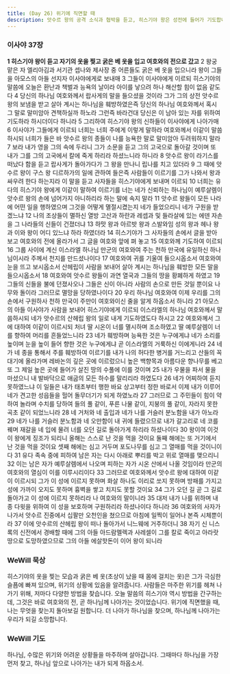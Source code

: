 ```yaml
---
title: (Day 26) 위기에 직면할 때
description: 앗수르 왕의 공격 소식과 협박을 듣고, 히스기야 왕은 성전에 들어가 기도합니다. 그리고 이사야 선지자의 이야기를 듣습니다.
---
```


### 이사야 37장
**1 히스기야 왕이 듣고 자기의 옷을 찢고 굵은 베 옷을 입고 여호와의 전으로 갔고** 2 왕궁 맡은 자 엘리아김과 서기관 셉나와 제사장 중 어른들도 굵은 베 옷을 입으니라 왕이 그들을 아모스의 아들 선지자 이사야에게로 보내매 3 그들이 이사야에게 이르되 히스기야의 말씀에 오늘은 환난과 책벌과 능욕의 날이라 아이를 낳으려 하나 해산할 힘이 없음 같도다 4 당신의 하나님 여호와께서 랍사게의 말을 들으셨을 것이라 그가 그의 상전 앗수르 왕의 보냄을 받고 살아 계시는 하나님을 훼방하였은즉 당신의 하나님 여호와께서 혹시 그 말로 말미암아 견책하실까 하노라 그런즉 바라건대 당신은 이 남아 있는 자를 위하여 기도하라 하시더이다 하니라 5 그리하여 히스기야 왕의 신하들이 이사야에게 나아가매 6 이사야가 그들에게 이르되 너희는 너희 주에게 이렇게 말하라 여호와께서 이같이 말씀하시되 너희가 들은 바 앗수르 왕의 종들이 나를 능욕한 말로 말미암아 두려워하지 말라 7 보라 내가 영을 그의 속에 두리니 그가 소문을 듣고 그의 고국으로 돌아갈 것이며 또 내가 그를 그의 고국에서 칼에 죽게 하리라 하셨느니라 하니라 8 앗수르 왕이 라기스를 떠났다 함을 듣고 랍사게가 돌아가다가 그 왕을 만나니 립나를 치고 있더라 9 그 때에 앗수르 왕이 구스 왕 디르하가의 일에 관하여 들은즉 사람들이 이르기를 그가 나와서 왕과 싸우려 한다 하는지라 이 말을 듣고 사자들을 히스기야에게 보내며 이르되 10 너희는 유다의 히스기야 왕에게 이같이 말하여 이르기를 너는 네가 신뢰하는 하나님이 예루살렘이 앗수르 왕의 손에 넘어가지 아니하리라 하는 말에 속지 말라 11 앗수르 왕들이 모든 나라에 어떤 일을 행하였으며 그것을 어떻게 멸절시켰는지 네가 들었으리니 네가 구원을 받겠느냐 12 나의 조상들이 멸하신 열방 고산과 하란과 레셉과 및 들라살에 있는 에덴 자손을 그 나라들의 신들이 건졌더냐 13 하맛 왕과 아르밧 왕과 스발와임 성의 왕과 헤나 왕과 이와 왕이 어디 있느냐 하라 하였더라 14 히스기야가 그 사자들의 손에서 글을 받아 보고 여호와의 전에 올라가서 그 글을 여호와 앞에 펴 놓고 15 여호와께 기도하여 이르되 16 그룹 사이에 계신 이스라엘 하나님 만군의 여호와여 주는 천하 만국에 유일하신 하나님이시라 주께서 천지를 만드셨나이다 17 여호와여 귀를 기울여 들으시옵소서 여호와여 눈을 뜨고 보시옵소서 산헤립이 사람을 보내어 살아 계시는 하나님을 훼방한 모든 말을 들으시옵소서 18 여호와여 앗수르 왕들이 과연 열국과 그들의 땅을 황폐하게 하였고 19 그들의 신들을 불에 던졌사오나 그들은 신이 아니라 사람의 손으로 만든 것일 뿐이요 나무와 돌이라 그러므로 멸망을 당하였나이다 20 우리 하나님 여호와여 이제 우리를 그의 손에서 구원하사 천하 만국이 주만이 여호와이신 줄을 알게 하옵소서 하니라 21 아모스의 아들 이사야가 사람을 보내어 히스기야에게 이르되 이스라엘의 하나님 여호와께서 말씀하시되 네가 앗수르의 산헤립 왕의 일로 내게 기도하였도다 하시고 22 여호와께서 그에 대하여 이같이 이르시되 처녀 딸 시온이 너를 멸시하며 조소하였고 딸 예루살렘이 너를 향하여 머리를 흔들었느니라 23 네가 훼방하며 능욕한 것은 누구에게냐 네가 소리를 높이며 눈을 높이 들어 향한 것은 누구에게냐 곧 이스라엘의 거룩하신 이에게니라 24 네가 네 종을 통해서 주를 훼방하여 이르기를 내가 나의 허다한 병거를 거느리고 산들의 꼭대기에 올라가며 레바논의 깊은 곳에 이르렀으니 높은 백향목과 아름다운 향나무를 베고 또 그 제일 높은 곳에 들어가 살진 땅의 수풀에 이를 것이며 25 내가 우물을 파서 물을 마셨으니 내 발바닥으로 애굽의 모든 하수를 말리리라 하였도다 26 네가 어찌하여 듣지 못하였느냐 이 일들은 내가 태초부터 행한 바요 상고부터 정한 바로서 이제 내가 이루어 네가 견고한 성읍들을 헐어 돌무더기가 되게 하였노라 27 그러므로 그 주민들이 힘이 약하여 놀라며 수치를 당하여 들의 풀 같이, 푸른 나물 같이, 지붕의 풀 같이, 자라지 못한 곡초 같이 되었느니라 28 네 거처와 네 출입과 네가 나를 거슬러 분노함을 내가 아노라 29 네가 나를 거슬러 분노함과 네 오만함이 내 귀에 들렸으므로 내가 갈고리로 네 코를 꿰며 재갈을 네 입에 물려 너를 오던 길로 돌아가게 하리라 하셨나이다 30 왕이여 이것이 왕에게 징조가 되리니 올해는 스스로 난 것을 먹을 것이요 둘째 해에는 또 거기에서 난 것을 먹을 것이요 셋째 해에는 심고 거두며 포도나무를 심고 그 열매를 먹을 것이니이다 31 유다 족속 중에 피하여 남은 자는 다시 아래로 뿌리를 박고 위로 열매를 맺으리니 32 이는 남은 자가 예루살렘에서 나오며 피하는 자가 시온 산에서 나올 것임이라 만군의 여호와의 열심이 이를 이루시리이다 33 그러므로 여호와께서 앗수르 왕에 대하여 이같이 이르시되 그가 이 성에 이르지 못하며 화살 하나도 이리로 쏘지 못하며 방패를 가지고 성에 가까이 오지도 못하며 흉벽을 쌓고 치지도 못할 것이요 34 그가 오던 길 곧 그 길로 돌아가고 이 성에 이르지 못하리라 나 여호와의 말이니라 35 대저 내가 나를 위하며 내 종 다윗을 위하여 이 성을 보호하며 구원하리라 하셨나이다 하니라 36 여호와의 사자가 나가서 앗수르 진중에서 십팔만 오천인을 쳤으므로 아침에 일찍이 일어나 본즉 시체뿐이라 37 이에 앗수르의 산헤립 왕이 떠나 돌아가서 니느웨에 거주하더니 38 자기 신 니스록의 신전에서 경배할 때에 그의 아들 아드람멜렉과 사레셀이 그를 칼로 죽이고 아라랏 땅으로 도망하였으므로 그의 아들 에살핫돈이 이어 왕이 되니라

### WeWill 묵상
히스기야의 옷을 찢는 모습과 굵은 베 옷(초상이 났을 때 몸에 걸치는 옷)은 그가 극심한 슬픔에 빠져 있으며, 위기의 상황에 있음을 알려줍니다. 사람들은 마주한 위기를 헤쳐 나가기 위해, 저마다 다양한 방법을 찾습니다. 오늘 말씀의 히스기야 역시 방법을 간구하는데, 그것은 바로 여호와의 전, 곧 하나님께 나아가는 것이었습니다. 위기에 직면했을 때, 나는 무엇을 찾는지 돌아보길 원합니다. 더 나아가 하나님을 찾으며, 하나님께 나아가는 우리가 되길 소망합니다.

### WeWill 기도
하나님, 수많은 위기와 어려운 상황들을 마주하며 살아갑니다. 그때마다 하나님을 가장 먼저 찾고, 하나님 앞으로 나아가는 내가 되게 하옵소서.
